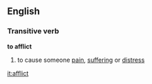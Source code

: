 ==English==
===Transitive verb===
'''to afflict'''
# to cause someone [[pain]], [[suffering]] or [[distress]]

[[it:afflict]]